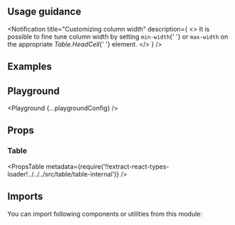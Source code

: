 


<Layout title="Table" description="🚧 This page is under construction">

## Usage guidance

<Notification
  title="Customizing column width"
  description={
    <>
      It is possible to fine tune column width by setting <Code>min-width</Code>{' '}
      or <Code>max-width</Code> on the appropriate <em>Table.HeadCell</em>{' '}
      element.
    </>
  }
/>

## Examples

<Example title="Basic usage" path="table/basic-usage">
  <BasicUsage />
</Example>

<Example title="Advanced usage" path="table/advanced-usage">
  <AdvancedUsage />
</Example>

<Example title="Inverted" path="table/inverted" darkPreview>
  <Inverted />
</Example>

## Playground

<Playground {...playgroundConfig} />

## Props

### Table

<PropsTable
  metadata={require('!!extract-react-types-loader!../../../src/table/table-internal')}
/>

## Imports

You can import following components or utilities from this module:

<Imports module={TableExports} path="@datacamp/waffles/table" />

</Layout>
